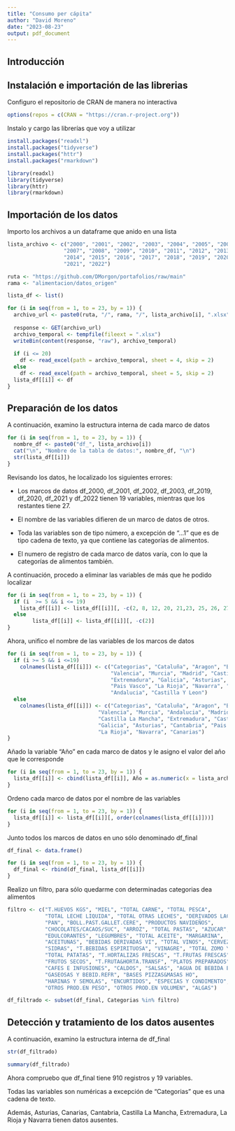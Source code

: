 ```yaml
---
title: "Consumo per cápita"
author: "David Moreno"
date: "2023-08-23"
output: pdf_document
---
```

## Introducción

## Instalación e importación de las librerias

Configuro el repositorio de CRAN de manera no interactiva

```r
options(repos = c(CRAN = "https://cran.r-project.org"))
```

Instalo y cargo las librerías que voy a utilizar

```r
install.packages("readxl")
install.packages("tidyverse")
install.packages("httr")
install.packages("rmarkdown")

library(readxl)
library(tidyverse)
library(httr)
library(rmarkdown)

```

## Importación de los datos

Importo los archivos a un dataframe que anido en una lista

```r

lista_archivo <- c("2000", "2001", "2002", "2003", "2004", "2005", "2006",
                  "2007", "2008", "2009", "2010", "2011", "2012", "2013",
                  "2014", "2015", "2016", "2017", "2018", "2019", "2020",
                  "2021", "2022")

ruta <- "https://github.com/DMorgon/portafolios/raw/main"
rama <- "alimentacion/datos_origen"

lista_df <- list()

for (i in seq(from = 1, to = 23, by = 1)) {
  archivo_url <- paste0(ruta, "/", rama, "/", lista_archivo[i], ".xlsx")
  
  response <- GET(archivo_url)
  archivo_temporal <- tempfile(fileext = ".xlsx")
  writeBin(content(response, "raw"), archivo_temporal)
  
  if (i <= 20)
    df <- read_excel(path = archivo_temporal, sheet = 4, skip = 2)
  else
    df <- read_excel(path = archivo_temporal, sheet = 5, skip = 2)
  lista_df[[i]] <- df
}

```
## Preparación de los datos

A continuación, examino la estructura interna de cada marco de datos

```r
for (i in seq(from = 1, to = 23, by = 1)) {
  nombre_df <- paste0("df_", lista_archivo[i])
  cat("\n", "Nombre de la tabla de datos:", nombre_df, "\n")
  str(lista_df[[i]])
}
```

Revisando los datos, he localizado los siguientes errores:

- Los marcos de datos df_2000, df_2001, df_2002, df_2003, df_2019, df_2020, df_2021 y df_2022 tienen 19 variables, mientras que los restantes tiene 27.

- El nombre de las variables difieren de un marco de datos de otros. 

- Toda las variables son de tipo número, a excepción de  "...1" que es de tipo cadena de texto, ya que contiene las categorías de alimentos.

- El numero de registro de cada marco de datos varía, con lo que la categorías de alimentos también.

A continuación, procedo a eliminar las variables de más que he podido localizar

```r
for (i in seq(from = 1, to = 23, by = 1)) {
  if (i  >= 5 && i <= 19)
    lista_df[[i]] <- lista_df[[i]][, -c(2, 8, 12, 20, 21,23, 25, 26, 27)]
  else
        lista_df[[i]] <- lista_df[[i]][, -c(2)]
}
```

Ahora, unifico el nombre de las variables de los marcos de datos

```r
for (i in seq(from = 1, to = 23, by = 1)) {
  if (i >= 5 && i <=19)
    colnames(lista_df[[i]]) <- c("Categorias", "Cataluña", "Aragon", "Baleares",
                                 "Valencia", "Murcia", "Madrid", "Castilla La Mancha",
                                 "Extremadura", "Galicia", "Asturias", "Cantabria",
                                 "Pais Vasco", "La Rioja", "Navarra", "Canarias",
                                 "Andalucia", "Castilla Y Leon")
  else
    colnames(lista_df[[i]]) <- c("Categorias", "Cataluña", "Aragon", "Baleares",
                             "Valencia", "Murcia", "Andalucia", "Madrid",
                             "Castilla La Mancha", "Extremadura", "Castilla Y Leon",
                             "Galicia", "Asturias", "Cantabria", "Pais Vasco",
                             "La Rioja", "Navarra", "Canarias")
}
```

Añado la variable "Año" en cada marco de datos y le asigno el valor del año que le corresponde

```r
for (i in seq(from = 1, to = 23, by = 1)) {
  lista_df[[i]] <- cbind(lista_df[[i]], Año = as.numeric(x = lista_archivo[[i]]))
}
```

Ordeno cada marco de datos por el nombre de las variables

```r
for (i in seq(from = 1, to = 23, by = 1)) {
  lista_df[[i]] <- lista_df[[i]][, order(colnames(lista_df[[i]]))]
}
```

Junto todos los marcos de datos en uno sólo denominado df_final

```r
df_final <- data.frame()

for (i in seq(from = 1, to = 23, by = 1)) {
  df_final <- rbind(df_final, lista_df[[i]])
}
```

Realizo un filtro, para sólo quedarme con determinadas categorias dea alimentos

```r

filtro <- c("T.HUEVOS KGS", "MIEL", "TOTAL CARNE", "TOTAL PESCA",
            "TOTAL LECHE LIQUIDA", "TOTAL OTRAS LECHES", "DERIVADOS LACTEOS",
            "PAN", "BOLL.PAST.GALLET.CERE", "PRODUCTOS NAVIDEÑOS",
            "CHOCOLATES/CACAOS/SUC", "ARROZ", "TOTAL PASTAS", "AZUCAR",
            "EDULCORANTES", "LEGUMBRES", "TOTAL ACEITE", "MARGARINA",
            "ACEITUNAS", "BEBIDAS DERIVADAS VI", "TOTAL VINOS", "CERVEZAS",
            "SIDRAS", "T.BEBIDAS ESPIRITUOSA", "VINAGRE", "TOTAL ZOMO Y NECTAR",
            "TOTAL PATATAS", "T.HORTALIZAS FRESCAS", "T.FRUTAS FRESCAS",
            "FRUTOS SECOS", "T.FRUTA&HORTA.TRANSF", "PLATOS PREPARADOS",
            "CAFES E INFUSIONES", "CALDOS", "SALSAS", "AGUA DE BEBIDA ENVAS.",
            "GASEOSAS Y BEBID.REFR", "BASES PIZZAS&MASAS HO",
            "HARINAS Y SEMOLAS", "ENCURTIDOS", "ESPECIAS Y CONDIMENTO", "SAL",
            "OTROS PROD.EN PESO", "OTROS PROD.EN VOLUMEN", "ALGAS")

df_filtrado <- subset(df_final, Categorias %in% filtro)

```


## Detección y tratamiento de los datos ausentes

A continuación, examino la estructura interna de df_final

```r
str(df_filtrado)
```

```r
summary(df_filtrado)
```

Ahora compruebo que df_final tiene 910 registros y 19 variables.

Todas las variables son numéricas a excepción de "Categorias" que es una cadena de texto.

Además, Asturias, Canarias, Cantabria, Castilla La Mancha, Extremadura, La Rioja y Navarra tienen datos ausentes. 
